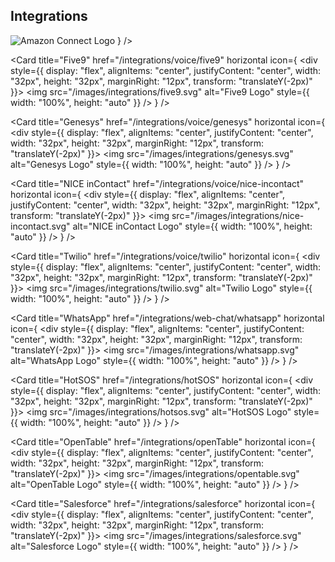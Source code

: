 ## Integrations

<CardGroup cols={2}>
  <Card
    title="Amazon Connect"
    href="/integrations/voice/amazon-connect"
    horizontal
    icon={
      <div style={{
        display: "flex",
        alignItems: "center",
        justifyContent: "center",
        width: "32px",
        height: "32px",
        marginRight: "12px",
        transform: "translateY(-2px)"
      }}>
        <img
          src="/images/integrations/amazon-connect.svg"
          alt="Amazon Connect Logo"
          style={{ width: "100%", height: "auto" }}
        />
      </div>
    }
  />

  <Card
    title="Five9"
    href="/integrations/voice/five9"
    horizontal
    icon={
      <div style={{
        display: "flex",
        alignItems: "center",
        justifyContent: "center",
        width: "32px",
        height: "32px",
        marginRight: "12px",
        transform: "translateY(-2px)"
      }}>
        <img
          src="/images/integrations/five9.svg"
          alt="Five9 Logo"
          style={{ width: "100%", height: "auto" }}
        />
      </div>
    }
  />

  <Card
    title="Genesys"
    href="/integrations/voice/genesys"
    horizontal
    icon={
      <div style={{
        display: "flex",
        alignItems: "center",
        justifyContent: "center",
        width: "32px",
        height: "32px",
        marginRight: "12px",
        transform: "translateY(-2px)"
      }}>
        <img
          src="/images/integrations/genesys.svg"
          alt="Genesys Logo"
          style={{ width: "100%", height: "auto" }}
        />
      </div>
    }
  />

  <Card
    title="NICE inContact"
    href="/integrations/voice/nice-incontact"
    horizontal
    icon={
      <div style={{
        display: "flex",
        alignItems: "center",
        justifyContent: "center",
        width: "32px",
        height: "32px",
        marginRight: "12px",
        transform: "translateY(-2px)"
      }}>
        <img
          src="/images/integrations/nice-incontact.svg"
          alt="NICE inContact Logo"
          style={{ width: "100%", height: "auto" }}
        />
      </div>
    }
  />

  <Card
    title="Twilio"
    href="/integrations/voice/twilio"
    horizontal
    icon={
      <div style={{
        display: "flex",
        alignItems: "center",
        justifyContent: "center",
        width: "32px",
        height: "32px",
        marginRight: "12px",
        transform: "translateY(-2px)"
      }}>
        <img
          src="/images/integrations/twilio.svg"
          alt="Twilio Logo"
          style={{ width: "100%", height: "auto" }}
        />
      </div>
    }
  />

  <Card
    title="WhatsApp"
    href="/integrations/web-chat/whatsapp"
    horizontal
    icon={
      <div style={{
        display: "flex",
        alignItems: "center",
        justifyContent: "center",
        width: "32px",
        height: "32px",
        marginRight: "12px",
        transform: "translateY(-2px)"
      }}>
        <img
          src="/images/integrations/whatsapp.svg"
          alt="WhatsApp Logo"
          style={{ width: "100%", height: "auto" }}
        />
      </div>
    }
  />

  <Card
    title="HotSOS"
    href="/integrations/hotSOS"
    horizontal
    icon={
      <div style={{
        display: "flex",
        alignItems: "center",
        justifyContent: "center",
        width: "32px",
        height: "32px",
        marginRight: "12px",
        transform: "translateY(-2px)"
      }}>
        <img
          src="/images/integrations/hotsos.svg"
          alt="HotSOS Logo"
          style={{ width: "100%", height: "auto" }}
        />
      </div>
    }
  />

  <Card
    title="OpenTable"
    href="/integrations/openTable"
    horizontal
    icon={
      <div style={{
        display: "flex",
        alignItems: "center",
        justifyContent: "center",
        width: "32px",
        height: "32px",
        marginRight: "12px",
        transform: "translateY(-2px)"
      }}>
        <img
          src="/images/integrations/opentable.svg"
          alt="OpenTable Logo"
          style={{ width: "100%", height: "auto" }}
        />
      </div>
    }
  />

  <Card
    title="Salesforce"
    href="/integrations/salesforce"
    horizontal
    icon={
      <div style={{
        display: "flex",
        alignItems: "center",
        justifyContent: "center",
        width: "32px",
        height: "32px",
        marginRight: "12px",
        transform: "translateY(-2px)"
      }}>
        <img
          src="/images/integrations/salesforce.svg"
          alt="Salesforce Logo"
          style={{ width: "100%", height: "auto" }}
        />
      </div>
    }
  />
</CardGroup>